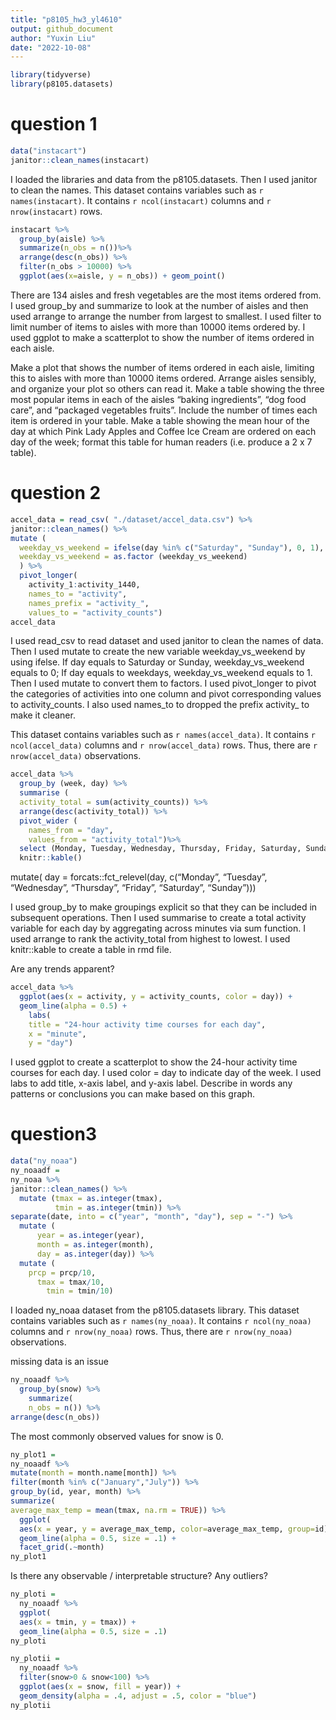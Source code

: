 ```yaml
---
title: "p8105_hw3_yl4610"
output: github_document
author: "Yuxin Liu"
date: "2022-10-08"
---
```


```r
library(tidyverse)
library(p8105.datasets)
```
# question 1 
```r
data("instacart") 
janitor::clean_names(instacart)
```

I loaded the libraries and data from the p8105.datasets. Then I used janitor to clean the names. This dataset contains variables such as `r names(instacart)`. It contains `r ncol(instacart)` columns and `r nrow(instacart)` rows. 

```r
instacart %>%
  group_by(aisle) %>%
  summarize(n_obs = n())%>%
  arrange(desc(n_obs)) %>%
  filter(n_obs > 10000) %>% 
  ggplot(aes(x=aisle, y = n_obs)) + geom_point() 
```
There are 134 aisles and fresh vegetables are the most items ordered from.
I used group_by and summarize to look at the number of aisles and then used arrange to arrange the number from largest to smallest. I used filter to limit number of items to aisles with more than 10000 items ordered by. I used ggplot to make a scatterplot to show the number of items ordered in each aisle.
  
Make a plot that shows the number of items ordered in each aisle, limiting this to aisles with more than 10000 items ordered. Arrange aisles sensibly, and organize your plot so others can read it.
Make a table showing the three most popular items in each of the aisles “baking ingredients”, “dog food care”, and “packaged vegetables fruits”. Include the number of times each item is ordered in your table.
Make a table showing the mean hour of the day at which Pink Lady Apples and Coffee Ice Cream are ordered on each day of the week; format this table for human readers (i.e. produce a 2 x 7 table).

# question 2
```r
accel_data = read_csv( "./dataset/accel_data.csv") %>%
janitor::clean_names() %>% 
mutate (
  weekday_vs_weekend = ifelse(day %in% c("Saturday", "Sunday"), 0, 1),
  weekday_vs_weekend = as.factor (weekday_vs_weekend)
  ) %>%
  pivot_longer(
    activity_1:activity_1440,
    names_to = "activity",
    names_prefix = "activity_", 
    values_to = "activity_counts") 
accel_data 
```
I used read_csv to read dataset and used janitor to clean the names of data. Then I used mutate to create the new variable weekday_vs_weekend by using ifelse. If day equals to Saturday or Sunday, weekday_vs_weekend equals to 0; If day equals to weekdays, weekday_vs_weekend equals to 1. Then I used mutate to convert them to factors. I used pivot_longer to pivot the categories of activities into one column and pivot corresponding values to activity_counts. I also used names_to to dropped the prefix activity_ to make it cleaner.

This dataset contains variables such as `r names(accel_data)`. It contains `r ncol(accel_data)` columns and `r nrow(accel_data)` rows. Thus, there are `r nrow(accel_data)` observations. 

```r
accel_data %>%
  group_by (week, day) %>%
  summarise (
  activity_total = sum(activity_counts)) %>%
  arrange(desc(activity_total)) %>%
  pivot_wider (
    names_from = "day",
    values_from = "activity_total")%>% 
  select (Monday, Tuesday, Wednesday, Thursday, Friday, Saturday, Sunday) %>% 
  knitr::kable() 
```
mutate(
  day = forcats::fct_relevel(day, c("Monday", "Tuesday", "Wednesday", "Thursday", "Friday", "Saturday", "Sunday"))) 

I used group_by to make groupings explicit so that they can be included in subsequent operations. Then I used summarise to create a total activity variable for each day by aggregating across minutes via sum function. I used arrange to rank the activity_total from highest to lowest. I used knitr::kable to create a table in rmd file.

 Are any trends apparent?

```r
accel_data %>%
  ggplot(aes(x = activity, y = activity_counts, color = day)) + 
  geom_line(alpha = 0.5) + 
    labs( 
    title = "24-hour activity time courses for each day",
    x = "minute",
    y = "day") 
```
I used ggplot to create a scatterplot to show the 24-hour activity time courses for each day. I used color = day to indicate day of the week. I used labs to add title, x-axis label, and y-axis label. 
Describe in words any patterns or conclusions you can make based on this graph.

# question3
```r
data("ny_noaa") 
ny_noaadf = 
ny_noaa %>%
janitor::clean_names() %>% 
  mutate (tmax = as.integer(tmax),
          tmin = as.integer(tmin)) %>% 
separate(date, into = c("year", "month", "day"), sep = "-") %>% 
  mutate (
      year = as.integer(year),
      month = as.integer(month),
      day = as.integer(day)) %>% 
  mutate (
    prcp = prcp/10,
      tmax = tmax/10,
        tmin = tmin/10)
```
I loaded ny_noaa dataset from the p8105.datasets library.
This dataset contains variables such as `r names(ny_noaa)`. It contains `r ncol(ny_noaa)` columns and `r nrow(ny_noaa)` rows. Thus, there are `r nrow(ny_noaa)` observations. 

missing data is an issue
```r
ny_noaadf %>% 
  group_by(snow) %>% 
    summarize(
    n_obs = n()) %>% 
arrange(desc(n_obs))
```
The most commonly observed values for snow is 0.


```r
ny_plot1 = 
ny_noaadf %>%
mutate(month = month.name[month]) %>% 
filter(month %in% c("January","July")) %>% 
group_by(id, year, month) %>% 
summarize(
average_max_temp = mean(tmax, na.rm = TRUE)) %>% 
  ggplot(
  aes(x = year, y = average_max_temp, color=average_max_temp, group=id)) +
  geom_line(alpha = 0.5, size = .1) +
  facet_grid(.~month)
ny_plot1
```
Is there any observable / interpretable structure? Any outliers?
```r
ny_ploti =
  ny_noaadf %>%
  ggplot(
  aes(x = tmin, y = tmax)) +
  geom_line(alpha = 0.5, size = .1)
ny_ploti
```
```r
ny_plotii =
  ny_noaadf %>%
  filter(snow>0 & snow<100) %>% 
  ggplot(aes(x = snow, fill = year)) +
  geom_density(alpha = .4, adjust = .5, color = "blue")
ny_plotii
```


